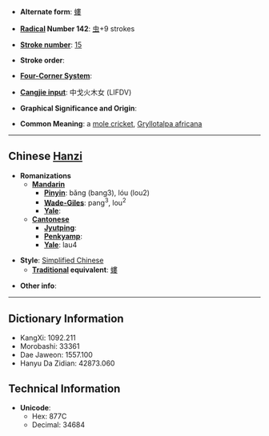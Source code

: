 * '''Alternate form''': [[螻]]

* '''[[Wiktionary:Chinese radical index| Radical]] Number 142''': [[Wiktionary:Chinese radical index 虫|虫]]+9 strokes

* '''[[Wiktionary:Chinese total strokes index|Stroke number]]''': [[Wiktionary:Chinese total strokes index 15|15]]

* '''Stroke order''': 

* '''[[Wiktionary:Chinese four corner index|Four-Corner System]]''': 

* '''[[Wiktionary:Chinese Cangjie index|Cangjie input]]''': 中戈火木女 (LIFDV)

* '''Graphical Significance and Origin''': 

* '''Common Meaning''': a [[mole cricket]], [[Gryllotalpa africana]]

----

== Chinese [[Hanzi]] ==

* '''Romanizations'''
** '''[[Mandarin]]'''
*** '''[[Pinyin]]''': bǎng (bang3), lóu (lou2)
*** '''[[Wade-Giles]]''': pang<sup>3</sup>, lou<sup>2</sup>
*** '''[[Yale]]''': 
** '''[[Cantonese]]'''
*** '''[[Jyutping]]''':
*** '''[[Penkyamp]]''': 
*** '''[[Yale]]''': lau4

* '''Style''': [[Simplified Chinese]] 
** '''[[Traditional Chinese|Traditional]] equivalent''': [[螻]]

* '''Other info''': 

----

== Dictionary Information ==

* KangXi: 1092.211
* Morobashi: 33361
* Dae Jaweon: 1557.100
* Hanyu Da Zidian: 42873.060

== Technical Information ==

* '''Unicode''':
** Hex: 877C
** Decimal: 34684